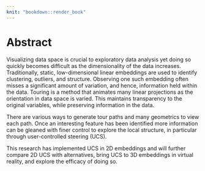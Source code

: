 ```yaml
---
knit: "bookdown::render_book"
---
```


# Abstract {-}

Visualizing data space is crucial to exploratory data analysis yet doing so quickly becomes difficult as the dimensionality of the data increases. Traditionally, static, low-dimensional linear embeddings are used to identify clustering, outliers, and structure. Observing one such embedding often misses a significant amount of variation, and hence, information held within the data. Touring is a method that animates many linear projections as the orientation in data space is varied. This maintains transparency to the original variables, while preserving information in the data.

There are various ways to generate tour paths and many geometrics to view each path. Once an interesting feature has been identified more information can be gleaned with finer control to explore the local structure, in particular through user-controlled steering (UCS).

This research has implemented UCS in 2D embeddings and will further compare 2D UCS with alternatives, bring UCS to 3D embeddings in virtual reality, and explore the efficacy of doing so.



<!-- 
The following line is required to re-set page numbering after preliminary material. Do not remove
-->
\clearpage\pagenumbering{arabic}\setcounter{page}{0}

